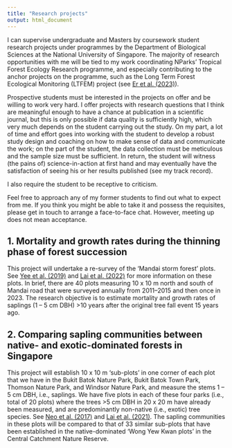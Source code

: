 ```yaml
---
title: "Research projects"
output: html_document
---
```


I can supervise undergraduate and Masters by coursework student research projects under programmes by the Department of Biological Sciences at the National University of Singapore. The majority of research opportunities with me will be tied to my work coordinating NParks’ Tropical Forest Ecology Research programme, and especially contributing to the anchor projects on the programme, such as the Long Term Forest Ecological Monitoring (LTFEM) project (see [Er et al. (2023)](/publications.html#ErEtAl_2023)).

Prospective students must be interested in the projects on offer and be willing to work very hard. I offer projects with research questions that I think are meaningful enough to have a chance at publication in a scientific journal, but this is only possible if data quality is sufficiently high, which very much depends on the student carrying out the study. On my part, a lot of time and effort goes into working with the student to develop a robust study design and coaching on how to make sense of data and communicate the work; on the part of the student, the data collection must be meticulous and the sample size must be sufficient. In return, the student will witness (the pains of) science-in-action at first hand and may eventually have the satisfaction of seeing his or her results published (see my track record).

I also require the student to be receptive to criticism.

Feel free to approach any of my former students to find out what to expect from me. If you think you might be able to take it and possess the requisites, please get in touch to arrange a face-to-face chat. However, meeting up does not mean acceptance.

## 1.	Mortality and growth rates during the thinning phase of forest succession

This project will undertake a re-survey of the 'Mandai storm forest’ plots. See [Yee et al. (2019)](/publications.html#YeeEtAl_2019) and [Lai et al. (2022)](/publications.html#HughTanSpecial_LaiEtAl) for more information on these plots. In brief, there are 40 plots measuring 10 x 10 m north and south of Mandai road that were surveyed annually from 2011--2015 and then once in 2023. The research objective is to estimate mortality and growth rates of saplings (1 – 5 cm DBH) >10 years after the original tree fall event 15 years ago.

## 2.	Comparing sapling communities between native- and exotic-dominated forests in Singapore

This project will establish 10 x 10 m ‘sub-plots’ in one corner of each plot that we have in the Bukit Batok Nature Park, Bukit Batok Town Park, Thomson Nature Park, and Windsor Nature Park, and measure the stems 1 – 5 cm DBH, i.e., saplings. We have five plots in each of these four parks (i.e., total of 20 plots) where the trees >5 cm DBH in 20 x 20 m have already been measured, and are predominantly non-native (i.e., exotic) tree species. See [Neo et al. (2017)](/publications.html#NeoEtAl_2017) and [Lai et al. (2021)](/publications.html#LaiEtAl_2021). The sapling communities in these plots will be compared to that of 33 similar sub-plots that have been established in the native-dominated 'Wong Yew Kwan plots' in the Central Catchment Nature Reserve.